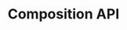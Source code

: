 ---
id: "q_vue_hard_007"
questionType: "MULTIPLE_CHOICE"
title: "Composition API"
description: "Which function is used to define reactive primitive values in Vue 3?"
difficulty: "HARD"
category: "Vue"
options:
  - "reactive()"
  - "ref()"
  - "watch()"
  - "computed()"
correctAnswer: 1
---